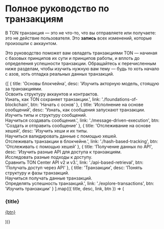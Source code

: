 # Полное руководство по транзакциям

В TON транзакция — это не что-то, что вы отправляете или получаете: это не действие пользователя. Это **запись** всех изменений, которые произошли с аккаунтом.

Это руководство поможет вам овладеть транзакциями TON — начиная с базовых принципов их сути и принципов работы, и вплоть до определения успешности транзакции. Обращайтесь к перечисленным ниже разделам, чтобы изучить нужную вам тему — будь то хоть начало с азов, хоть отладка реальных данных транзакций.

<div
  style={{
  display: 'grid',
  gridTemplateColumns: 'repeat(auto-fit, minmax(250px, 1fr))',
  gap: '1.25rem',
  marginTop: '1.5rem'
  }}
>
  {[
    {
      title: 'Основы блокчейна',
      desc: 'Изучить акторную модель, стоящую за транзакциями.<br>Освоить структуру аккаунтов и контрактов.<br>Узнать, как TON сохраняет транзакции.',
      link: './foundations-of-blockchain',
      btn: 'Начать с основ'
    },
    {
      title: 'Исполнение на основе сообщений',
      desc: 'Узнать, как сообщения запускают транзакции.<br>Изучить типы и структуру сообщений.<br>Научиться создавать сообщения.',
      link: './message-driven-execution',
      btn: 'Создать и отправить сообщение'
    },
    {
      title: 'Отслеживание на основе хешей',
      desc: 'Изучить хеши и их типы. <br>Научиться валидировать данные с помощью хешей. <br> Отслеживать транзакции в блокчейне.',
      link: './hash-based-tracking',
      btn: 'Отслеживать с помощью хешей'
    },
    {
      title: 'Получение данных по API',
      desc: 'Изучить разные API для доступа к транзакциям. <br>Исследовать разные подходы к доступу. <br> Сравнить TON Center API v2 и v3.',
      link: './api-based-retrieval',
      btn: 'Получать доступ через API'
    },
    {
      title: 'Транзакции',
      desc: 'Понять структуру и фазы транзакций.<br>Научиться получать данные транзакций.<br>Определять успешность транзакций.',
      link: './explore-transactions',
      btn: 'Изучить транзакции'
    }
  ].map(({ title, desc, link, btn }) => (
    <div
      key={title}
      style={{
        border: '1px solid var(--border-color, #e5e7eb)',
        borderRadius: '0.75rem',
        padding: '0.9rem 1rem',
        backgroundColor: 'var(--card-bg, white)',
        boxShadow: '0 1px 2px rgba(0,0,0,0.04)',
        display: 'flex',
        flexDirection: 'column',
        justifyContent: 'start',
        gap: '0.75rem',
        height: '100%',
        color: 'var(--text-color, black)'
      }}
    >
      <h3 style={{ fontSize: '1rem', fontWeight: '600', margin: 0 }}>{title}</h3>
      <p style={{ fontSize: '0.84rem', lineHeight: '1.45', margin: 0 }} dangerouslySetInnerHTML={{ __html: desc }} />
      <a href={link} style={{
        alignSelf: 'start',
        padding: '0.4rem 0.75rem',
        backgroundColor: 'var(--btn-bg, #f3f4f6)',
        color: 'var(--btn-text, #111827)',
        borderRadius: '0.5rem',
        fontSize: '0.8rem',
        textDecoration: 'none',
        marginTop: 'auto'
      }}>{btn}</a>
    </div>
  ))}
</div>
